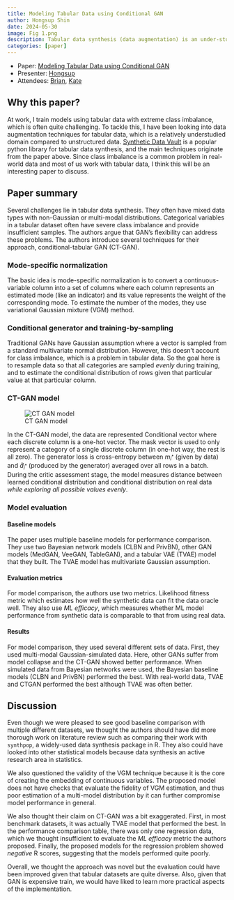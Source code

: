 ```yaml
---
title: Modeling Tabular Data using Conditional GAN
author: Hongsup Shin
date: 2024-05-30
image: Fig 1.png
description: Tabular data synthesis (data augmentation) is an under-studied area compared to unstructured data. This paper uses GAN to model unique properties of tabular data such as mixed data types and class imbalance. This technique has many potentials for model improvement and privacy. The technique is currently available under the [*Synthetic Data Vault*](https://sdv.dev/) library in Python.
categories: [paper]
---
```


:::{.callout-note}
- Paper: [Modeling Tabular Data using Conditional GAN](https://papers.nips.cc/paper_files/paper/2019/file/254ed7d2de3b23ab10936522dd547b78-Paper.pdf)
- Presenter: [Hongsup](https://www.linkedin.com/in/hongsupshin/)
- Attendees: [Brian](https://www.linkedin.com/in/brianking387/), [Kate](https://www.linkedin.com/in/kate-behrman/)
:::

## Why this paper?

At work, I train models using tabular data with extreme class imbalance, which is often quite challenging. To tackle this, I have been looking into data augmentation techniques for tabular data, which is a relatively understudied domain compared to unstructured data. [Synthetic Data Vault](https://docs.sdv.dev/sdv) is a popular python library for tabular data synthesis, and the main techniques originate from the paper above. Since class imbalance is a common problem in real-world data and most of us work with tabular data, I think this will be an interesting paper to discuss.

## Paper summary

Several challenges lie in tabular data synthesis. They often have mixed data types with non-Gaussian or multi-modal distributions. Categorical variables in a tabular dataset often have severe class imbalance and provide insufficient samples. The authors argue that GAN's flexibility can address these problems. The authors introduce several techniques for their approach, conditional-tabular GAN (CT-GAN).

### Mode-specific normalization
The basic idea is mode-specific normalization is to convert a continuous-variable column into a set of columns where each column represents an estimated mode (like an indicator) and its value represents the weight of the corresponding mode. To estimate the number of the modes, they use variational Gaussian mixture (VGM) method.

### Conditional generator and training-by-sampling

Traditional GANs have Gaussian assumption where a vector is sampled from a standard multivariate normal distribution. However, this doesn't account for class imbalance, which is a problem in tabular data. So the goal here is to resample data so that all categories are sampled *evenly* during training, and to estimate the conditional distribution of rows given that particular value at that particular column.

### CT-GAN model

![CT GAN model](Fig 2.png)

In the CT-GAN model, the data are represented Conditional vector where each discrete column is a one-hot vector. The mask vector is used to only represent a category of a single discrete column (in one-hot way, the rest is all zero). The generator loss is cross-entropy between $m_{i^*}$ (given by data) and $\hat{d}_{i^*}$ (produced by the generator) averaged over all rows in a batch. During the critic assessment stage, the model measures distance between learned conditional distribution and conditional distribution on real data *while exploring all possible values evenly*.

### Model evaluation

#### Baseline models

The paper uses multiple baseline models for performance comparison. They use two Bayesian network models (CLBN and PrivBN), other GAN models (MedGAN, VeeGAN, TableGAN), and a tabular VAE (TVAE) model that they built. The TVAE model has multivariate Gaussian assumption.

#### Evaluation metrics

For model comparison, the authors use two metrics. Likelihood fitness metric which estimates how well the synthetic data can fit the data oracle well. They also use *ML efficacy*, which measures whether ML model performance from synthetic data is comparable to that from using real data.

#### Results

For model comparison, they used several different sets of data. First, they used multi-modal Gaussian-simulated data. Here, other GANs suffer from model collapse and the CT-GAN showed better performance. When simulated data from Bayesian networks were used, the Bayesian baseline models (CLBN and PrivBN) performed the best. With real-world data, TVAE and CTGAN performed the best although TVAE was often better.

## Discussion

Even though we were pleased to see good baseline comparison with multiple different datasets, we thought the authors should have did more thorough work on literature review such as comparing their work with `synthpop`, a widely-used data synthesis package in R. They also could have looked into other statistical models because data synthesis an active research area in statistics.

We also questioned the validity of the VGM technique because it is the core of creating the embedding of continuous variables. The proposed model does not have checks that evaluate the fidelity of VGM estimation, and thus poor estimation of a multi-model distribution by it can further compromise model performance in general.

We also thought their claim on CT-GAN was a bit exaggerated. First, in most benchmark datasets, it was actually TVAE model that performed the best. In the performance comparison table, there was only one regression data, which we thought insufficient to evaluate the *ML efficacy* metric the authors proposed. Finally, the proposed models for the regression problem showed *negative* R scores, suggesting that the models performed quite poorly.

Overall, we thought the approach was novel but the evaluation could have been improved given that tabular datasets are quite diverse. Also, given that GAN is expensive train, we would have liked to learn more practical aspects of the implementation.